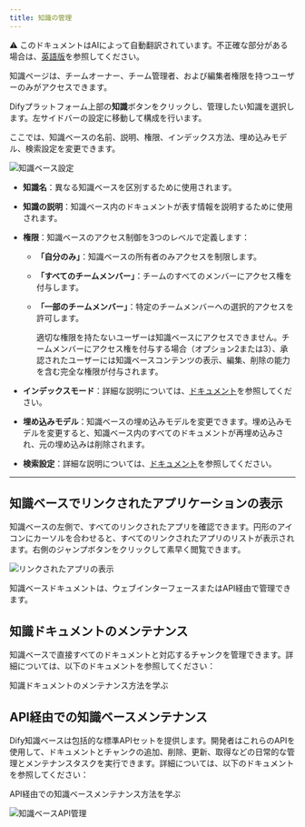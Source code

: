```yaml
---
title: 知識の管理
---
```


<Note> ⚠️ このドキュメントはAIによって自動翻訳されています。不正確な部分がある場合は、[英語版](/en/documentation/pages/knowledge/manage-knowledge/introduction)を参照してください。</Note>

<Info>
知識ページは、チームオーナー、チーム管理者、および編集者権限を持つユーザーのみがアクセスできます。
</Info>

Difyプラットフォーム上部の**知識**ボタンをクリックし、管理したい知識を選択します。左サイドバーの設定に移動して構成を行います。

ここでは、知識ベースの名前、説明、権限、インデックス方法、埋め込みモデル、検索設定を変更できます。

![知識ベース設定](https://assets-docs.dify.ai/2024/12/20fc93428f8f20f7acfce665c4ed4ddf.png)

* **知識名**：異なる知識ベースを区別するために使用されます。
* **知識の説明**：知識ベース内のドキュメントが表す情報を説明するために使用されます。
* **権限**：知識ベースのアクセス制御を3つのレベルで定義します：
  * **「自分のみ」**：知識ベースの所有者のみアクセスを制限します。
  * **「すべてのチームメンバー」**：チームのすべてのメンバーにアクセス権を付与します。
  * **「一部のチームメンバー」**：特定のチームメンバーへの選択的アクセスを許可します。

    適切な権限を持たないユーザーは知識ベースにアクセスできません。チームメンバーにアクセス権を付与する場合（オプション2または3）、承認されたユーザーには知識ベースコンテンツの表示、編集、削除の能力を含む完全な権限が付与されます。

* **インデックスモード**：詳細な説明については、[ドキュメント](/jp/documentation/knowledge/create-knowledge/setting-indexing-methods)を参照してください。
* **埋め込みモデル**：知識ベースの埋め込みモデルを変更できます。埋め込みモデルを変更すると、知識ベース内のすべてのドキュメントが再埋め込みされ、元の埋め込みは削除されます。
* **検索設定**：詳細な説明については、[ドキュメント](/jp/learn-more/extended-reading/retrieval-augment/retrieval)を参照してください。

***

## 知識ベースでリンクされたアプリケーションの表示

知識ベースの左側で、すべてのリンクされたアプリを確認できます。円形のアイコンにカーソルを合わせると、すべてのリンクされたアプリのリストが表示されます。右側のジャンプボタンをクリックして素早く閲覧できます。

![リンクされたアプリの表示](https://assets-docs.dify.ai/2024/12/28899b9b0eba8996f364fb74e5b94c7f.png)

知識ベースドキュメントは、ウェブインターフェースまたはAPI経由で管理できます。

## 知識ドキュメントのメンテナンス

知識ベースで直接すべてのドキュメントと対応するチャンクを管理できます。詳細については、以下のドキュメントを参照してください：

<Card title="知識ドキュメントのメンテナンス" icon="link" href="/jp/guides/knowledge-base/knowledge-and-documents-maintenance/maintain-knowledge-documents">
  知識ドキュメントのメンテナンス方法を学ぶ
</Card>

## API経由での知識ベースメンテナンス

Dify知識ベースは包括的な標準APIセットを提供します。開発者はこれらのAPIを使用して、ドキュメントとチャンクの追加、削除、更新、取得などの日常的な管理とメンテナンスタスクを実行できます。詳細については、以下のドキュメントを参照してください：

<Card title="API経由での知識ベースメンテナンス" icon="link" href="/jp/guides/knowledge-base/knowledge-and-documents-maintenance/maintain-dataset-via-api">
  API経由での知識ベースメンテナンス方法を学ぶ
</Card>

![知識ベースAPI管理](https://assets-docs.dify.ai/dify-enterprise-mintlify/en/guides/knowledge-base/02cf8bc06990606ff1d60b73ce7a82c8.png)
